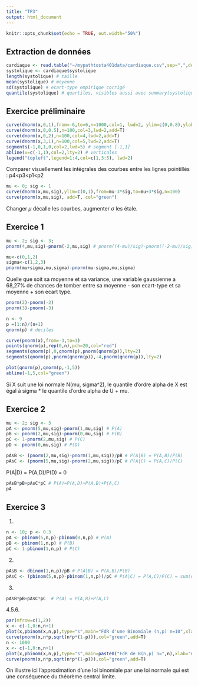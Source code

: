 ```yaml
---
title: "TP3"
output: html_document
---
```


```r
knitr::opts_chunk$set(echo = TRUE, out.width="50%")
```

## Extraction de données

```r
cardiaque <- read.table("~/mypathtosta401data/cardiaque.csv",sep=",",dec=".",header=T)
systolique <- cardiaque$systolique
length(systolique) # taille
mean(systolique) # moyenne
sd(systolique) # ecart-type empirique corrigé
quantile(systolique) # quartiles, visibles aussi avec summary(systolique)
```

## Exercice préliminaire

```r
curve(dnorm(x,0,1),from=-6,to=6,n=1000,col=1, lwd=2, ylim=c(0,0.8),ylab="dnorm",main="densité normale")
curve(dnorm(x,0,0.5),n=100,col=3,lwd=2,add=T)
curve(dnorm(x,0,2),n=100,col=4,lwd=2,add=T)
curve(dnorm(x,3,1),n=100,col=5,lwd=2,add=T)
segments(-1,0,1,0,col=2,lwd=5) # segment [-1,1] 
abline(v=c(-1,1),col=2,lty=2) # verticales 
legend("topleft",legend=1:4,col=c(1,3:5), lwd=2)
```

Comparer visuellement les intégrales des courbes entre les lignes pointillés : 
p4<p3<p1<p2

```r
mu <- 0; sig <- 1
curve(dnorm(x,mu,sig),ylim=c(0,1),from=mu-3*sig,to=mu+3*sig,n=100)
curve(pnorm(x,mu,sig), add=T, col="green")
```

Changer $\mu$ décalle les courbes, augmenter $\sigma$ les étale.

## Exercice 1

```r
mu <- 2; sig <- 3;
pnorm(4,mu,sig)-pnorm(-2,mu,sig) # pnorm((4-mu)/sig)-pnorm((-2-mu)/sig)
```

```r
mu<-c(0,1,2)
sigma<-c(1,2,3)
pnorm(mu+sigma,mu,sigma)-pnorm(mu-sigma,mu,sigma) 
```

Quelle que soit sa moyenne et sa variance, une variable gaussienne a 68,27% de chances
de tomber entre sa moyenne - son ecart-type et sa moyenne + son ecart type.

```r
pnorm(2)-pnorm(-2) 
pnorm(3)-pnorm(-3) 
```

```r
n <- 9
p =(1:n)/(n+1)
qnorm(p) # deciles
```

```r
curve(pnorm(x),from=-3,to=3)
points(qnorm(p),rep(0,n),pch=20,col="red")
segments(qnorm(p),0,qnorm(p),pnorm(qnorm(p)),lty=2)
segments(qnorm(p),pnorm(qnorm(p)),-4,pnorm(qnorm(p)),lty=2)
```

```r
plot(qnorm(p),qnorm(p,-1,5))
abline(-1,5,col="green")
```

Si X suit une loi normale N(mu, sigma^2), le quantile d'ordre alpha de X est égal à sigma * le quantile d'ordre alpha de U + mu. 

## Exercice 2

```r
mu <- 2; sig <- 3
pA <- pnorm(5,mu,sig)-pnorm(1,mu,sig) # P(A)
pB <- pnorm(2,mu,sig)-pnorm(0,mu,sig) # P(B)
pC <- 1-pnorm(2,mu,sig) # P(C)
pD <- pnorm(0,mu,sig) # P(D)
```

```r
pAsB <- (pnorm(2,mu,sig)-pnorm(1,mu,sig))/pB # P(A|B) = P(A,B)/P(B)
pAsC <- (pnorm(5,mu,sig)-pnorm(2,mu,sig))/pC # P(A|C) = P(A,C)/P(C) 
```
P(A|D) = P(A,D)/P(D) = 0

```r
pAsB*pB+pAsC*pC # P(A)=P(A,D)+P(A,B)+P(A,C)
pA
```

## Exercice 3 

1.
```r
n <- 10; p <- 0.3
pA <- pbinom(5,n,p)-pbinom(0,n,p) # P(A)
pB <- pbinom(1,n,p) # P(B)
pC <- 1-pbinom(1,n,p) # P(C) 
```

2.
```r
pAsB <- dbinom(1,n,p)/pB # P(A|B) = P(A,B)/P(B)
pAsC <- (pbinom(5,n,p)-pbinom(1,n,p))/pC # P(A|C) = P(A,C)/P(C) = sum(dbinom(2:5,n,p))/P(C)
```

3.
```r
pAsB*pB+pAsC*pC  # P(A) = P(A,B)+P(A,C) 
```

4.5.6.
```r
par(mfrow=c(1,2))
x <- c(-1,0:n,n+1)
plot(x,pbinom(x,n,p),type="s",main="FdR d'une Binomiale (n,p) n=10",xlab="nbre succès", ylab="P(X<=x)=F(x)")
curve(pnorm(x,n*p,sqrt(n*p*(1-p))),col="green",add=T)
n <- 1000
x <- c(-1,0:n,n+1)
plot(x,pbinom(x,n,p),type="s",main=paste0("FdR de B(n,p) n=",n),xlab="nbre succès", ylab="P(X<=x)=F(x)")
curve(pnorm(x,n*p,sqrt(n*p*(1-p))),col="green",add=T)
```

On illustre ici l'approximation d'une loi binomiale par une loi normale qui est une conséquence du théorème central limite.